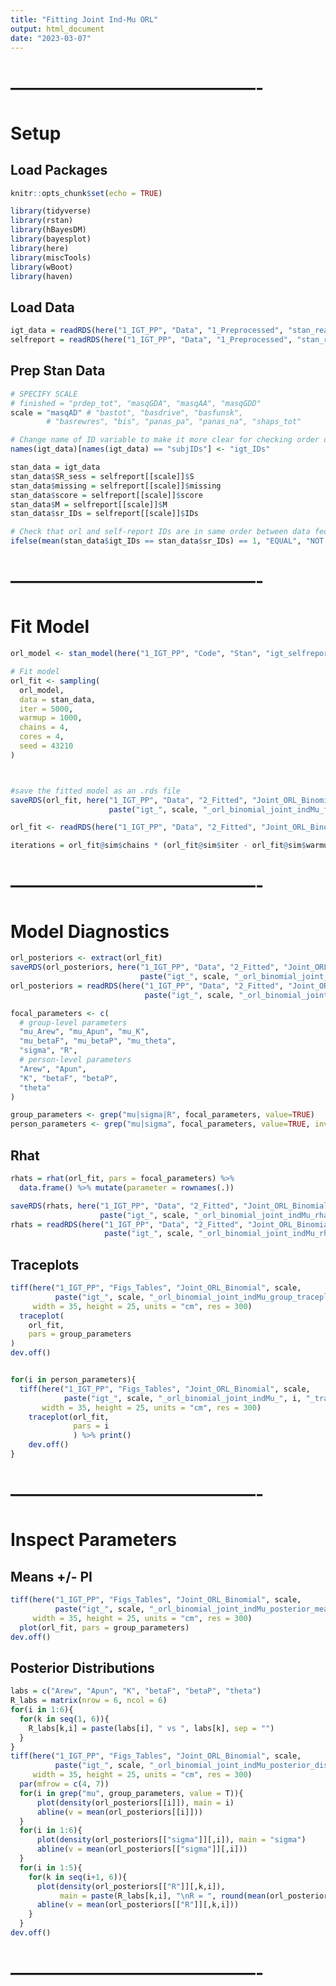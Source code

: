 ```yaml
---
title: "Fitting Joint Ind-Mu ORL"
output: html_document
date: "2023-03-07"
---
```




# -------------------------------------------
# Setup
## Load Packages
```r
knitr::opts_chunk$set(echo = TRUE)

library(tidyverse)
library(rstan)
library(hBayesDM)
library(bayesplot)
library(here)
library(miscTools)
library(wBoot)
library(haven)
```



## Load Data
```r
igt_data = readRDS(here("1_IGT_PP", "Data", "1_Preprocessed", "stan_ready_ORL_IGT.rds"))
selfreport = readRDS(here("1_IGT_PP", "Data", "1_Preprocessed", "stan_ready_binomial_selfreport.rds"))
```



## Prep Stan Data
```r
# SPECIFY SCALE
# finished = "prdep_tot", "masqGDA", "masqAA", "masqGDD"
scale = "masqAD" # "bastot", "basdrive", "basfunsk",
        # "basrewres", "bis", "panas_pa", "panas_na", "shaps_tot"

# Change name of ID variable to make it more clear for checking order of IDs in next chunk
names(igt_data)[names(igt_data) == "subjIDs"] <- "igt_IDs"

stan_data = igt_data
stan_data$SR_sess = selfreport[[scale]]$S
stan_data$missing = selfreport[[scale]]$missing
stan_data$score = selfreport[[scale]]$score
stan_data$M = selfreport[[scale]]$M
stan_data$sr_IDs = selfreport[[scale]]$IDs
```



```r
# Check that orl and self-report IDs are in same order between data fed to models
ifelse(mean(stan_data$igt_IDs == stan_data$sr_IDs) == 1, "EQUAL", "NOT EQUAL")
```



# -------------------------------------------
# Fit Model
```r
orl_model <- stan_model(here("1_IGT_PP", "Code", "Stan", "igt_selfreport_orl_binomial_joint_indMu.stan"))

# Fit model
orl_fit <- sampling(
  orl_model, 
  data = stan_data,
  iter = 5000,
  warmup = 1000,
  chains = 4,
  cores = 4,
  seed = 43210
)



#save the fitted model as an .rds file
saveRDS(orl_fit, here("1_IGT_PP", "Data", "2_Fitted", "Joint_ORL_Binomial",
                      paste("igt_", scale, "_orl_binomial_joint_indMu_fit.rds", sep = "")))
```



```r
orl_fit <- readRDS(here("1_IGT_PP", "Data", "2_Fitted", "Joint_ORL_Binomial", paste("igt_", scale, "_orl_binomial_joint_indMu_fit.rds", sep = "")))

iterations = orl_fit@sim$chains * (orl_fit@sim$iter - orl_fit@sim$warmup)
```



# -------------------------------------------
# Model Diagnostics
```r
orl_posteriors <- extract(orl_fit)
saveRDS(orl_posteriors, here("1_IGT_PP", "Data", "2_Fitted", "Joint_ORL_Binomial",
                             paste("igt_", scale, "_orl_binomial_joint_indMu_posteriors.rds", sep = "")))
orl_posteriors = readRDS(here("1_IGT_PP", "Data", "2_Fitted", "Joint_ORL_Binomial",
                              paste("igt_", scale, "_orl_binomial_joint_indMu_posteriors.rds", sep = "")))

focal_parameters <- c(
  # group-level parameters
  "mu_Arew", "mu_Apun", "mu_K",
  "mu_betaF", "mu_betaP", "mu_theta",
  "sigma", "R",
  # person-level parameters
  "Arew", "Apun",
  "K", "betaF", "betaP",
  "theta"
)

group_parameters <- grep("mu|sigma|R", focal_parameters, value=TRUE)
person_parameters <- grep("mu|sigma", focal_parameters, value=TRUE, invert=TRUE)
```



## Rhat
```r
rhats = rhat(orl_fit, pars = focal_parameters) %>%
  data.frame() %>% mutate(parameter = rownames(.))

saveRDS(rhats, here("1_IGT_PP", "Data", "2_Fitted", "Joint_ORL_Binomial",
                    paste("igt_", scale, "_orl_binomial_joint_indMu_rhats.rds", sep = "")))
rhats = readRDS(here("1_IGT_PP", "Data", "2_Fitted", "Joint_ORL_Binomial",
                     paste("igt_", scale, "_orl_binomial_joint_indMu_rhats.rds", sep = "")))
```



## Traceplots
```r
tiff(here("1_IGT_PP", "Figs_Tables", "Joint_ORL_Binomial", scale,
          paste("igt_", scale, "_orl_binomial_joint_indMu_group_traceplots.tiff", sep = "")),
     width = 35, height = 25, units = "cm", res = 300)
  traceplot(
    orl_fit,
    pars = group_parameters
)
dev.off()


for(i in person_parameters){
  tiff(here("1_IGT_PP", "Figs_Tables", "Joint_ORL_Binomial", scale,
            paste("igt_", scale, "_orl_binomial_joint_indMu_", i, "_traceplots.tiff", sep = "")),
       width = 35, height = 25, units = "cm", res = 300)
    traceplot(orl_fit,
              pars = i
              ) %>% print()
    dev.off()
}
```



# -------------------------------------------
# Inspect Parameters
## Means +/- PI
```r
tiff(here("1_IGT_PP", "Figs_Tables", "Joint_ORL_Binomial", scale, 
          paste("igt_", scale, "_orl_binomial_joint_indMu_posterior_means.tiff", sep = "")),
     width = 35, height = 25, units = "cm", res = 300)
  plot(orl_fit, pars = group_parameters)
dev.off()
```



## Posterior Distributions
```r
labs = c("Arew", "Apun", "K", "betaF", "betaP", "theta")
R_labs = matrix(nrow = 6, ncol = 6)
for(i in 1:6){
  for(k in seq(1, 6)){
    R_labs[k,i] = paste(labs[i], " vs ", labs[k], sep = "")
  }
}
tiff(here("1_IGT_PP", "Figs_Tables", "Joint_ORL_Binomial", scale,
          paste("igt_", scale, "_orl_binomial_joint_indMu_posterior_distributions.tiff", sep = "")),
     width = 35, height = 25, units = "cm", res = 300)
  par(mfrow = c(4, 7))
  for(i in grep("mu", group_parameters, value = T)){
      plot(density(orl_posteriors[[i]]), main = i)
      abline(v = mean(orl_posteriors[[i]]))
  }
  for(i in 1:6){
      plot(density(orl_posteriors[["sigma"]][,i]), main = "sigma")
      abline(v = mean(orl_posteriors[["sigma"]][,i]))
  }
  for(i in 1:5){
    for(k in seq(i+1, 6)){
      plot(density(orl_posteriors[["R"]][,k,i]),
           main = paste(R_labs[k,i], "\nR = ", round(mean(orl_posteriors[["R"]][,k,i]), 2), sep = ""))
      abline(v = mean(orl_posteriors[["R"]][,k,i]))
    }
  }
dev.off()
```



# -------------------------------------------




















